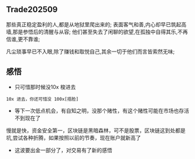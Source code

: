 
## Trade202509

<VideoBox 
  path='/video/telegram_btc.mp4' 
  title="telegram 创始人是个btc信仰者"
  description="telegram 创始人是个btc信仰者"
/>


那些真正稳定盈利的人,都是从地狱里爬出来的;
表面客气和善,内心却早已筑起高墙,那是参悟后的清醒与从容;
他们甚至失去了闲聊的欲望,在孤独中自得其乐,不再信谁,更不靠谁;

凡尘琐事早已不入眼,除了赚钱和取悦自己,其余一切于他们而言皆索然无味;

<VideoBox 
  path='/video/stableProfits.mp4' 
  title="稳定盈利"
  description="稳定盈利"
/>


## 感悟
- 只可惜那时候没10x 梭进去
```
10x 进去，你还可惜没 100x[捂脸]
```

- 等下一次低点机会，有自知之明，没那个赌性，有这个赌性可能在市场也存活不到现在了

慢就是快，资金安全第一，区块链是黑暗森林，可不是股票，区块链这到处都是坑,尝试各种折腾，如果按照以前的节奏，现在账户就新高了

- 这波要出金一部分了，对交易有了新的感悟